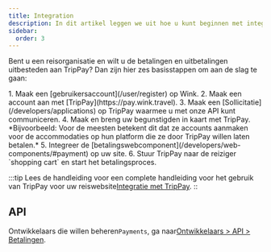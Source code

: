```yaml
---
title: Integration
description: In dit artikel leggen we uit hoe u kunt beginnen met integreren met TripPay.
sidebar:
  order: 3
---
```


Bent u een reisorganisatie en wilt u de betalingen en uitbetalingen uitbesteden aan TripPay? Dan zijn hier zes basisstappen om aan de slag te gaan:

<Steps>
  1. Maak een [gebruikersaccount](/user/register) op Wink.
  2. Maak een account aan met [TripPay](https://pay.wink.travel).
  3. Maak een [Sollicitatie](/developers/applications) op TripPay waarmee u met onze API kunt communiceren.
  4. Maak en breng uw begunstigden in kaart met TripPay. *Bijvoorbeeld: Voor de meesten betekent dit dat ze accounts aanmaken voor de accommodaties op hun platform die ze door TripPay willen laten betalen.*
  5. Integreer de [betalingswebcomponent](/developers/web-components/#payment) op uw site.
  6. Stuur TripPay naar de reiziger `shopping cart` en start het betalingsproces.
</Steps>


:::tip
Lees de handleiding voor een complete handleiding voor het gebruik van TripPay voor uw reiswebsite[Integratie met TripPay](/guides/integrating-with-trip-pay).
::

## API

Ontwikkelaars die willen beheren`Payments`, ga naar[Ontwikkelaars > API > Betalingen](/developers/apis/#payment-api).

